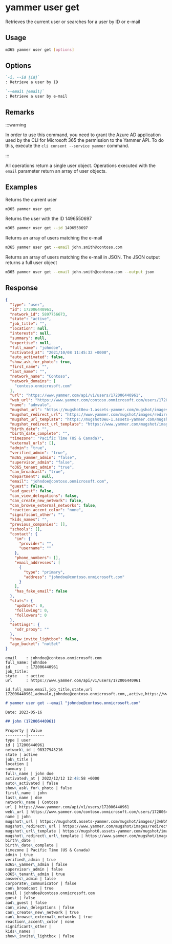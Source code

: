 
# yammer user get

Retrieves the current user or searches for a user by ID or e-mail

## Usage

```sh
m365 yammer user get [options]
```

## Options

```md definition-list
`-i, --id [id]`
: Retrieve a user by ID

`--email [email]`
: Retrieve a user by e-mail
```

<Global />

## Remarks

:::warning

In order to use this command, you need to grant the Azure AD application used by the CLI for Microsoft 365 the permission to the Yammer API. To do this, execute the `cli consent --service yammer` command.

:::

All operations return a single user object. Operations executed with the `email` parameter return an array of user objects.

## Examples
  
Returns the current user

```sh
m365 yammer user get
```

Returns the user with the ID 1496550697

```sh
m365 yammer user get --id 1496550697
```

Returns an array of users matching the e-mail

```sh
m365 yammer user get --email john.smith@contoso.com
```

Returns an array of users matching the e-mail in JSON. The JSON output returns a full user object

```sh
m365 yammer user get --email john.smith@contoso.com --output json
```

## Response

<Tabs>
  <TabItem value="JSON">

  ```json
  {
    "type": "user",
    "id": 172006440961,
    "network_id": 5897756673,
    "state": "active",
    "job_title": "",
    "location": null,
    "interests": null,
    "summary": null,
    "expertise": null,
    "full_name": "johndoe",
    "activated_at": "2021/10/08 11:45:32 +0000",
    "auto_activated": false,
    "show_ask_for_photo": true,
    "first_name": "",
    "last_name": "",
    "network_name": "Contoso",
    "network_domains": [
      "contoso.onmicrosoft.com"
    ],
    "url": "https://www.yammer.com/api/v1/users/172006440961",
    "web_url": "https://www.yammer.com/contoso.onmicrosoft.com/users/172006440961",
    "name": "admvalo",
    "mugshot_url": "https://mugshot0eu-1.assets-yammer.com/mugshot/images/no_photo.png?P1=1668205841&P2=104&P3=1&P4=rnM2FPGOQRZja018qxAFshyyDKKH5SoUXkdpCeizRsdD7Ggb9sLSsdEaq-icgk8g-QTHFd0Te4e1gWAZTGEQekSQop6G6zDcipIVbZMJStEzfKKUpSPckcXnRhfiI55yq5AOLhVcH2PP_ZBFF-0KXMaP8Hy4dGDIRzmnUGhFuik0yjNBoGaYL86ltEaDMQdpS6rS3lmIMzLPGEMfr30vethAxRT7SKBbNYxZ9iPxO6TY26cYCfv0VyyMQkGGviPU4__EVjOoklhD_AqFGFGHtRTcsafpKOxCE70Z-nUpIPbYCel3las7w105u4SvPPC00Q5LUMDynUvzPiR4-vbWPg&size=48x48",
    "mugshot_redirect_url": "https://www.yammer.com/mugshot/images/redirect/48x48/no_photo.png",
    "mugshot_url_template": "https://mugshot0eu-1.assets-yammer.com/mugshot/images/no_photo.png?P1=1668205841&P2=104&P3=1&P4=rnM2FPGOQRZja018qxAFshyyDKKH5SoUXkdpCeizRsdD7Ggb9sLSsdEaq-icgk8g-QTHFd0Te4e1gWAZTGEQekSQop6G6zDcipIVbZMJStEzfKKUpSPckcXnRhfiI55yq5AOLhVcH2PP_ZBFF-0KXMaP8Hy4dGDIRzmnUGhFuik0yjNBoGaYL86ltEaDMQdpS6rS3lmIMzLPGEMfr30vethAxRT7SKBbNYxZ9iPxO6TY26cYCfv0VyyMQkGGviPU4__EVjOoklhD_AqFGFGHtRTcsafpKOxCE70Z-nUpIPbYCel3las7w105u4SvPPC00Q5LUMDynUvzPiR4-vbWPg&size={width}x{height}",
    "mugshot_redirect_url_template": "https://www.yammer.com/mugshot/images/redirect/{width}x{height}/no_photo.png",
    "birth_date": "",
    "birth_date_complete": "",
    "timezone": "Pacific Time (US & Canada)",
    "external_urls": [],
    "admin": "true",
    "verified_admin": "true",
    "m365_yammer_admin": "false",
    "supervisor_admin": "false",
    "o365_tenant_admin": "true",
    "can_broadcast": "true",
    "department": null,
    "email": "johndoe@contoso.onmicrosoft.com",
    "guest": false,
    "aad_guest": false,
    "can_view_delegations": false,
    "can_create_new_network": false,
    "can_browse_external_networks": false,
    "reaction_accent_color": "none",
    "significant_other": "",
    "kids_names": "",
    "previous_companies": [],
    "schools": [],
    "contact": {
      "im": {
        "provider": "",
        "username": ""
      },
      "phone_numbers": [],
      "email_addresses": [
        {
          "type": "primary",
          "address": "johndoe@contoso.onmicrosoft.com"
        }
      ],
      "has_fake_email": false
    },
    "stats": {
      "updates": 0,
      "following": 0,
      "followers": 0
    },
    "settings": {
      "xdr_proxy": ""
    },
    "show_invite_lightbox": false,
    "age_bucket": "notSet"
  }
  ```

  </TabItem>
  <TabItem value="Text">

  ```text
  email    : johndoe@contoso.onmicrosoft.com
  full_name: johndoe
  id       : 172006440961
  job_title:
  state    : active
  url      : https://www.yammer.com/api/v1/users/172006440961
  ```

  </TabItem>
  <TabItem value="CSV">

  ```csv
  id,full_name,email,job_title,state,url
  172006440961,admvalo,johndoe@contoso.onmicrosoft.com,,active,https://www.yammer.com/api/v1/users/172006440961
  ```

  </TabItem>
  <TabItem value="Markdown">

  ```md
  # yammer user get --email "johndoe@contoso.onmicrosoft.com"

  Date: 2023-05-16

  ## john (172006440961)

  Property | Value
  ---------|-------
  type | user
  id | 172006440961
  network\_id | 98327945216
  state | active
  job\_title |
  location |
  summary |
  full\_name | john doe
  activated\_at | 2022/12/12 12:48:58 +0000
  auto\_activated | false
  show\_ask\_for\_photo | false
  first\_name | john
  last\_name | doe
  network\_name | Contoso
  url | https://www.yammer.com/api/v1/users/172006440961
  web\_url | https://www.yammer.com/contoso.onmicrosoft.com/users/172006440961
  name | john
  mugshot\_url | https://mugshot0.assets-yammer.com/mugshot/images/j3vWbMtXbkp952gqLQlDqKj8s3Fw42Xc\_5306d18a-4133-48a7-b568-a47af1bab178?P1=1684269373&P2=104&P3=1&P4=fnQKCoHkdFGwue-NUtuMDHzqeFOZF0\_4qq0S0-H58C-98YH7QMJ51UBeJTbQduTeM5\_68DNW3eS-BsuYL1dS1fogpRYtLuZBhbYm4hW0D7ZeSbbEGPLnbEDSb6yjAN6ATTCHp2erTw5apasxyO3UcnTTJKBrIp56KfW0nxoFIrIYsqscpHXDHAhAqQ3eD8qfGyShNL1ZMlQBeTjm4qNMlI7qLM4lomhrKIHwjJsmczchlCBRX26HxNx6hWt4apWZi41dxAvJxYVht36kShq0W4WCAqwUEFbyPPJBdeFHB7nGkdYq6x3ab9W-\_CcptsxiOp1tP1jxZbE5x79STjUKaA&size=48x48
  mugshot\_redirect\_url | https://www.yammer.com/mugshot/images/redirect/48x48/j3vWbMtXbkp952gqLQlDqKj8s3Fw42Xc\_5306d18a-4133-48a7-b568-a47af1bab178
  mugshot\_url\_template | https://mugshot0.assets-yammer.com/mugshot/images/j3vWbMtXbkp952gqLQlDqKj8s3Fw42Xc\_5306d18a-4133-48a7-b568-a47af1bab178?P1=1684269373&P2=104&P3=1&P4=fnQKCoHkdFGwue-NUtuMDHzqeFOZF0\_4qq0S0-H58C-98YH7QMJ51UBeJTbQduTeM5\_68DNW3eS-BsuYL1dS1fogpRYtLuZBhbYm4hW0D7ZeSbbEGPLnbEDSb6yjAN6ATTCHp2erTw5apasxyO3UcnTTJKBrIp56KfW0nxoFIrIYsqscpHXDHAhAqQ3eD8qfGyShNL1ZMlQBeTjm4qNMlI7qLM4lomhrKIHwjJsmczchlCBRX26HxNx6hWt4apWZi41dxAvJxYVht36kShq0W4WCAqwUEFbyPPJBdeFHB7nGkdYq6x3ab9W-\_CcptsxiOp1tP1jxZbE5x79STjUKaA&size={width}x{height}
  mugshot\_redirect\_url\_template | https://www.yammer.com/mugshot/images/redirect/{width}x{height}/j3vWbMtXbkp952gqLQlDqKj8s3Fw42Xc\_5306d18a-4133-48a7-b568-a47af1bab178
  birth\_date |
  birth\_date\_complete |
  timezone | Pacific Time (US & Canada)
  admin | true
  verified\_admin | true
  m365\_yammer\_admin | false
  supervisor\_admin | false
  o365\_tenant\_admin | true
  answers\_admin | false
  corporate\_communicator | false
  can\_broadcast | true
  email | johndoe@contoso.onmicrosoft.com
  guest | false
  aad\_guest | false
  can\_view\_delegations | false
  can\_create\_new\_network | true
  can\_browse\_external\_networks | true
  reaction\_accent\_color | none
  significant\_other |
  kids\_names |
  show\_invite\_lightbox | false
  ```

  </TabItem>
</Tabs>

